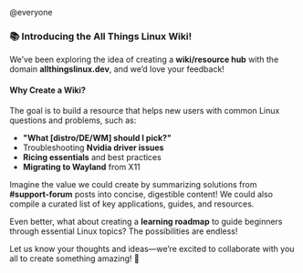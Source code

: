 @everyone  

### **📚 Introducing the All Things Linux Wiki!**  

We’ve been exploring the idea of creating a **wiki/resource hub** with the domain **allthingslinux.dev**, and we’d love your feedback!  

  

#### **Why Create a Wiki?**  
The goal is to build a resource that helps new users with common Linux questions and problems, such as:  
- **"What [distro/DE/WM] should I pick?"**  
- Troubleshooting **Nvidia driver issues**  
- **Ricing essentials** and best practices  
- **Migrating to Wayland** from X11  

Imagine the value we could create by summarizing solutions from ⁠**#support-forum** posts into concise, digestible content! We could also compile a curated list of key applications, guides, and resources.  

Even better, what about creating a **learning roadmap** to guide beginners through essential Linux topics? The possibilities are endless!  

  

Let us know your thoughts and ideas—we’re excited to collaborate with you all to create something amazing! 🐧  
